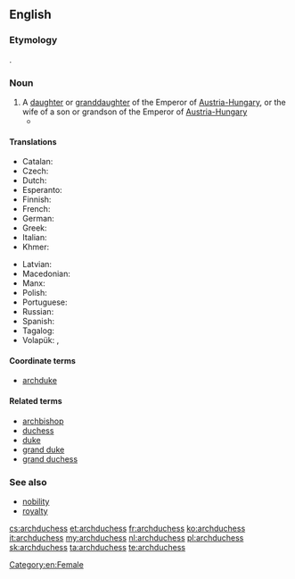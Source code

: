 ==English==

===Etymology===
{{prefix|arch|duchess|lang=en}}.

===Noun===
{{en-noun|archduchesses}}

# A [[daughter]] or [[granddaughter]] of the Emperor of [[Austria-Hungary]], or the wife of a son or grandson of the Emperor of [[Austria-Hungary]]
#* {{quote-news|date=February 25, 2007|author=William Shaw|title=We Are Not a Muse|work=New York Times|url=http://www.nytimes.com/2007/02/25/magazine/25stylefrancesca.t.html
|passage=If that weren’t enough, in 1993 she married Karl von Habsburg, otherwise known as Archduke Karl of Austria, Prince Royal of Hungary and Bohemia, and the couple set up home in Salzburg, producing two '''archduchesses''' and an archduke.}}

====Translations====
{{trans-top|daughter or granddaughter of the Emperor of Austria-Hungary}}
* Catalan: {{t|ca|arxiduquessa|f}}
* Czech: {{t+|cs|arcivévodkyně|f}}
* Dutch: {{t+|nl|aartshertogin|f}}
* Esperanto: {{t|eo|arkidukino}}
* Finnish: {{t|fi|arkkiherttuatar}}
* French: {{t+|fr|archiduchesse|f}}
* German: {{t+|de|Erzherzogin|f}}
* Greek: {{t+|el|αρχιδούκισσα|f|sc=Grek}}
* Italian: {{t|it|arciduchessa|f}}
* Khmer: {{t|km|សម្ដេចព្រះបរមរាជធីតាធិរាជ|sc=Khmr|tr=sɑmdach preah bɑrom riech tʰiidaa tʰi’ riech}}
{{trans-mid}}
* Latvian: {{t|lv|erchercogiene|f}}
* Macedonian: {{t|mk|надвојвотка|f}}
* Manx: {{t|gv|ard-ven-ghuic|m}}
* Polish: {{t|pl|arcyksiężna|f}}
* Portuguese: {{t|pt|arquiduquesa|f}}
* Russian: {{t+|ru|эрцгерцоги́ня|f}}
* Spanish: {{t|es|archiduquesa|f}}
* Tagalog: {{t|tl|artsidukesa}}
* Volapük: {{qualifier|male or female}} {{t+|vo|daledük}}, {{qualifier|female}} {{t+|vo|jidaledük}}
{{trans-bottom}}

====Coordinate terms====
* [[archduke]]

====Related terms====
* [[archbishop]]
* [[duchess]]
* [[duke]]
* [[grand duke]]
* [[grand duchess]]

===See also===
* [[nobility]]
* [[royalty]]

[[Category:en:Female]]

[[cs:archduchess]]
[[et:archduchess]]
[[fr:archduchess]]
[[ko:archduchess]]
[[it:archduchess]]
[[my:archduchess]]
[[nl:archduchess]]
[[pl:archduchess]]
[[sk:archduchess]]
[[ta:archduchess]]
[[te:archduchess]]